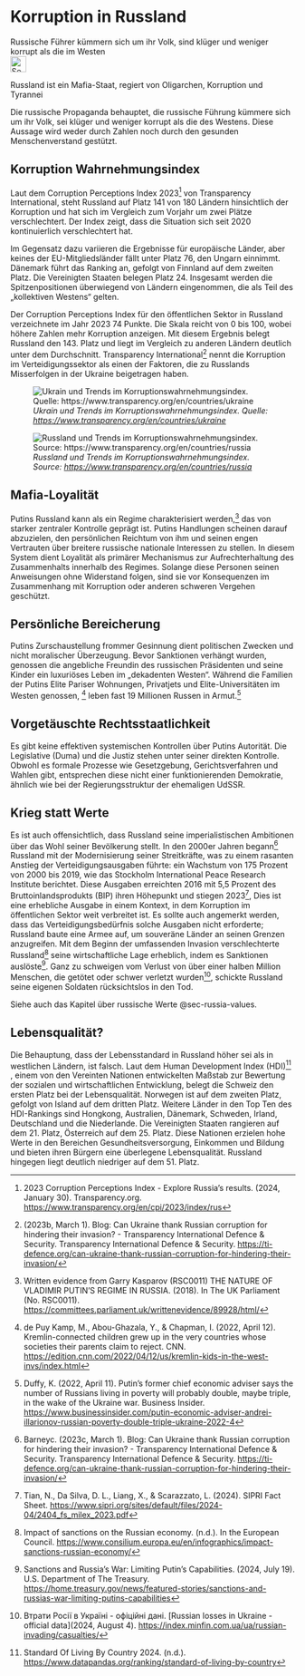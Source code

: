 # Korruption in Russland {#sec-corruption-russia}

::: {.callout-caution title=„Myth“}
Russische Führer kümmern sich um ihr Volk, sind klüger und weniger korrupt als die im Westen
[<br>![Search for topic in EUvsDisinfo](../all_common_img/EUvsDisinfo_400x240.jpg){height=2em}](https://euvsdisinfo.eu/disinformation-cases/?text=(corrupt%7Ccorruption)%20russia&sort=relevance)
:::

::: {.callout-tip title=„Truth“}
Russland ist ein Mafia-Staat, regiert von Oligarchen, Korruption und Tyrannei
:::

Die russische Propaganda behauptet, die russische Führung kümmere sich um ihr Volk, sei klüger und weniger korrupt als die des Westens. Diese Aussage wird weder durch Zahlen noch durch den gesunden Menschenverstand gestützt. 


## Korruption Wahrnehmungsindex

Laut dem Corruption Perceptions Index 2023[^corruption-russia.de-1] von Transparency International, steht Russland auf Platz 141 von 180 Ländern hinsichtlich der Korruption und hat sich im Vergleich zum Vorjahr um zwei Plätze verschlechtert. Der Index zeigt, dass die Situation sich seit 2020 kontinuierlich verschlechtert hat.

Im Gegensatz dazu variieren die Ergebnisse für europäische Länder, aber keines der EU-Mitgliedsländer fällt unter Platz 76, den Ungarn einnimmt. Dänemark führt das Ranking an, gefolgt von Finnland auf dem zweiten Platz. Die Vereinigten Staaten belegen Platz 24\. Insgesamt werden die Spitzenpositionen überwiegend von Ländern eingenommen, die als Teil des „kollektiven Westens“ gelten.

Der Corruption Perceptions Index für den öffentlichen Sektor in Russland verzeichnete im Jahr 2023 74 Punkte. Die Skala reicht von 0 bis 100, wobei höhere Zahlen mehr Korruption anzeigen. Mit diesem Ergebnis belegt Russland den 143\. Platz und liegt im Vergleich zu anderen Ländern deutlich unter dem Durchschnitt. Transparency International[^corruption-russia.de-2] nennt die Korruption im Verteidigungssektor als einen der Faktoren, die zu Russlands Misserfolgen in der Ukraine beigetragen haben.


![*Ukrain und Trends im Korruptionswahrnehmungsindex. Quelle:  [https://www.transparency.org/en/countries/ukraine](https://www.transparency.org/en/countries/ukraine)* 
<br>](CorruptionPerceptionIndex_Ukraine.jpg)

![*Russland und Trends im Korruptionswahrnehmungsindex. Source:  [https://www.transparency.org/en/countries/russia](https://www.transparency.org/en/countries/russia)* 
<br>](CorruptionPerceptionIndex_Russia.jpg)


## Mafia-Loyalität

Putins Russland kann als ein Regime charakterisiert werden,[^corruption-russia.de-3] das von starker zentraler Kontrolle geprägt ist. Putins Handlungen scheinen darauf abzuzielen, den persönlichen Reichtum von ihm und seinen engen Vertrauten über breitere russische nationale Interessen zu stellen. In diesem System dient Loyalität als primärer Mechanismus zur Aufrechterhaltung des Zusammenhalts innerhalb des Regimes. Solange diese Personen seinen Anweisungen ohne Widerstand folgen, sind sie vor Konsequenzen im Zusammenhang mit Korruption oder anderen schweren Vergehen geschützt.


## Persönliche Bereicherung

Putins Zurschaustellung frommer Gesinnung dient politischen Zwecken und nicht moralischer Überzeugung. Bevor Sanktionen verhängt wurden, genossen die angebliche Freundin des russischen Präsidenten und seine Kinder ein luxuriöses Leben im „dekadenten Westen“. Während die Familien der Putins Elite Pariser Wohnungen, Privatjets und Elite-Universitäten im Westen  genossen, [^corruption-russia.de-4] leben fast 19 Millionen Russen in Armut.[^corruption-russia.de-5]


## Vorgetäuschte Rechtsstaatlichkeit

Es gibt keine effektiven systemischen Kontrollen über Putins Autorität. Die Legislative (Duma) und die Justiz stehen unter seiner direkten Kontrolle. Obwohl es formale Prozesse wie Gesetzgebung, Gerichtsverfahren und Wahlen gibt, entsprechen diese nicht einer funktionierenden Demokratie, ähnlich wie bei der Regierungsstruktur der ehemaligen UdSSR.


## Krieg statt Werte

Es ist auch offensichtlich, dass Russland seine imperialistischen Ambitionen über das Wohl seiner Bevölkerung stellt. In den 2000er Jahren begann[^corruption-russia.de-6] Russland mit der Modernisierung seiner Streitkräfte, was zu einem rasanten Anstieg der Verteidigungsausgaben führte: ein Wachstum von 175 Prozent von 2000 bis 2019, wie das Stockholm International Peace Research Institute berichtet. Diese Ausgaben erreichten 2016 mit 5,5 Prozent des Bruttoinlandsprodukts (BIP) ihren Höhepunkt und stiegen 2023[^corruption-russia.de-7], Dies ist eine erhebliche Ausgabe in einem Kontext, in dem Korruption im öffentlichen Sektor weit verbreitet ist. Es sollte auch angemerkt werden, dass das Verteidigungsbedürfnis solche Ausgaben nicht erforderte; Russland baute eine Armee auf, um souveräne Länder an seinen Grenzen anzugreifen. Mit dem Beginn der umfassenden Invasion verschlechterte Russland[^corruption-russia.de-8] seine wirtschaftliche Lage erheblich, indem es Sanktionen auslöste[^corruption-russia.de-9]. Ganz zu schweigen vom Verlust von über einer halben Million Menschen, die getötet oder schwer verletzt wurden[^corruption-russia.de-10], schickte Russland seine eigenen Soldaten rücksichtslos in den Tod.

Siehe auch das Kapitel über russische Werte @sec-russia-values.


## Lebensqualität?

Die Behauptung, dass der Lebensstandard in Russland höher sei als in westlichen Ländern, ist falsch. Laut dem Human Development Index (HDI)[^corruption-russia.de-11] , einem von den Vereinten Nationen entwickelten Maßstab zur Bewertung der sozialen und wirtschaftlichen Entwicklung, belegt die Schweiz den ersten Platz bei der Lebensqualität. Norwegen ist auf dem zweiten Platz, gefolgt von Island auf dem dritten Platz. Weitere Länder in den Top Ten des HDI-Rankings sind Hongkong, Australien, Dänemark, Schweden, Irland, Deutschland und die Niederlande. Die Vereinigten Staaten rangieren auf dem 21\. Platz, Österreich auf dem 25\. Platz. Diese Nationen erzielen hohe Werte in den Bereichen Gesundheitsversorgung, Einkommen und Bildung und bieten ihren Bürgern eine überlegene Lebensqualität. Russland hingegen liegt deutlich niedriger auf dem 51\. Platz.



[^corruption-russia.de-1]:  2023 Corruption Perceptions Index \- Explore Russia’s results. (2024, January 30). Transparency.org. [https://www.transparency.org/en/cpi/2023/index/rus](https://www.transparency.org/en/cpi/2023/index/rus)

[^corruption-russia.de-2]:  (2023b, March 1). Blog: Can Ukraine thank Russian corruption for hindering their invasion? \- Transparency International Defence & Security. Transparency International Defence & Security. [https://ti-defence.org/can-ukraine-thank-russian-corruption-for-hindering-their-invasion/](https://ti-defence.org/can-ukraine-thank-russian-corruption-for-hindering-their-invasion/) 

[^corruption-russia.de-3]:  Written evidence from Garry Kasparov (RSC0011) THE NATURE OF VLADIMIR PUTIN’S REGIME IN RUSSIA. (2018). In The UK Parliament (No. RSC0011). [https://committees.parliament.uk/writtenevidence/89928/html/](https://committees.parliament.uk/writtenevidence/89928/html/) 

[^corruption-russia.de-4]:  de Puy Kamp, M., Abou-Ghazala, Y., & Chapman, I. (2022, April 12). Kremlin-connected children grew up in the very countries whose societies their parents claim to reject. CNN. [https://edition.cnn.com/2022/04/12/us/kremlin-kids-in-the-west-invs/index.html](https://edition.cnn.com/2022/04/12/us/kremlin-kids-in-the-west-invs/index.html) 

[^corruption-russia.de-5]:  Duffy, K. (2022, April 11). Putin's former chief economic adviser says the number of Russians living in poverty will probably double, maybe triple, in the wake of the Ukraine war. Business Insider. [https://www.businessinsider.com/putin-economic-adviser-andrei-illarionov-russian-poverty-double-triple-ukraine-2022-4](https://www.businessinsider.com/putin-economic-adviser-andrei-illarionov-russian-poverty-double-triple-ukraine-2022-4) 

[^corruption-russia.de-6]:  Barneyc. (2023c, March 1). Blog: Can Ukraine thank Russian corruption for hindering their invasion? \- Transparency International Defence & Security. Transparency International Defence & Security. [https://ti-defence.org/can-ukraine-thank-russian-corruption-for-hindering-their-invasion/](https://ti-defence.org/can-ukraine-thank-russian-corruption-for-hindering-their-invasion/) 

[^corruption-russia.de-7]:  Tian, N., Da Silva, D. L., Liang, X., & Scarazzato, L. (2024). SIPRI Fact Sheet. [https://www.sipri.org/sites/default/files/2024-04/2404\_fs\_milex\_2023.pdf](https://www.sipri.org/sites/default/files/2024-04/2404_fs_milex_2023.pdf) 

[^corruption-russia.de-8]:  Impact of sanctions on the Russian economy. (n.d.). In the European Council. [https://www.consilium.europa.eu/en/infographics/impact-sanctions-russian-economy/](https://www.consilium.europa.eu/en/infographics/impact-sanctions-russian-economy/) 

[^corruption-russia.de-9]:  Sanctions and Russia’s War: Limiting Putin’s Capabilities. (2024, July 19). U.S. Department of The Treasury. [https://home.treasury.gov/news/featured-stories/sanctions-and-russias-war-limiting-putins-capabilities](https://home.treasury.gov/news/featured-stories/sanctions-and-russias-war-limiting-putins-capabilities) 

[^corruption-russia.de-10]:  Втрати Росії в Україні \- офіційні дані. \[Russian losses in Ukraine \- official data\](2024, August 4). [https://index.minfin.com.ua/ua/russian-invading/casualties/](https://index.minfin.com.ua/ua/russian-invading/casualties/) 

[^corruption-russia.de-11]:  Standard Of Living By Country 2024\. (n.d.). [https://www.datapandas.org/ranking/standard-of-living-by-country](https://www.datapandas.org/ranking/standard-of-living-by-country) 
